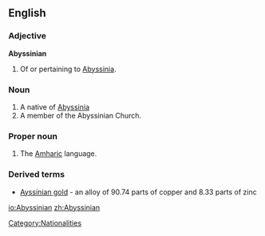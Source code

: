 ==English==

===Adjective===
'''Abyssinian'''

# Of or pertaining to [[Abyssinia]].

===Noun===
{{en-noun}}

# A native of [[Abyssinia]]
# A member of the Abyssinian Church.

===Proper noun===
{{en-proper noun}}

# The [[Amharic]] language.

===Derived terms===
*[[Ayssinian gold]] - an alloy of 90.74 parts of copper and 8.33 parts of zinc

[[Category:Nationalities]]

[[io:Abyssinian]]
[[zh:Abyssinian]]